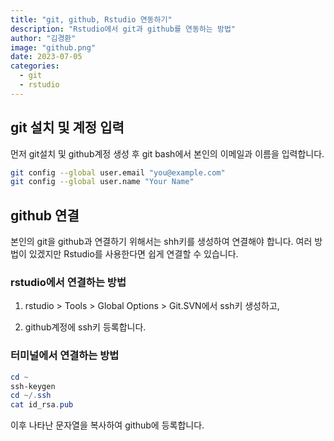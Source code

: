 ```yaml
---
title: "git, github, Rstudio 연동하기"
description: "Rstudio에서 git과 github를 연동하는 방법"
author: "김경환"
image: "github.png"
date: 2023-07-05
categories:
  - git
  - rstudio
---
```


## git 설치 및 계정 입력

먼저 git설치 및 github계정 생성 후 git bash에서 본인의 이메일과 이름을 입력합니다.

``` bash
git config --global user.email "you@example.com"
git config --global user.name "Your Name"
```

## github 연결

본인의 git을 github과 연결하기 위해서는 shh키를 생성하여 연결해야 합니다. 여러 방법이 있겠지만 Rstudio를 사용한다면 쉽게 연결할 수 있습니다.

### rstudio에서 연결하는 방법

1.  rstudio \> Tools \> Global Options \> Git.SVN에서 ssh키 생성하고,

2.  github계정에 ssh키 등록합니다.

### 터미널에서 연결하는 방법

``` powershell
cd ~
ssh-keygen
cd ~/.ssh
cat id_rsa.pub
```

이후 나타난 문자열을 복사하여 github에 등록합니다.
